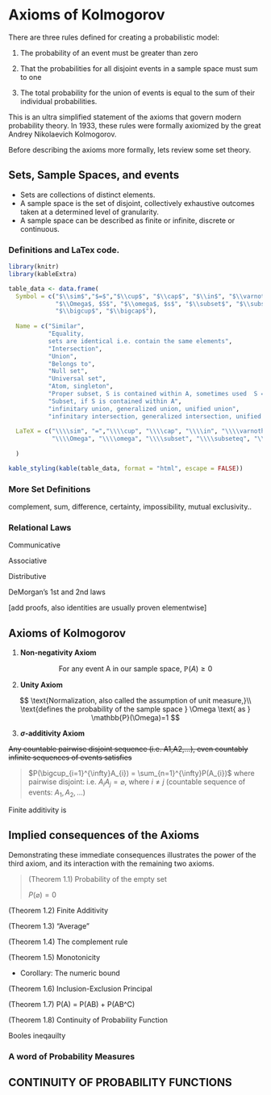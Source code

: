 # Axioms of Kolmogorov

There are three rules defined for creating a probabilistic model:

(1) The probability of an event must be greater than zero

(2) That the probabilities for all disjoint events in a sample space must sum to one

(3) The total probability for the union of events is equal to the sum of their individual probabilities.

This is an ultra simplified statement of the axioms that govern modern probability theory. In 1933, these rules were formally axiomized by the great Andrey Nikolaevich Kolmogorov.

Before describing the axioms more formally, lets review some set theory.

## Sets, Sample Spaces, and events

-   Sets are collections of distinct elements.
-   A sample space is the set of disjoint, collectively exhaustive outcomes taken at a determined level of granularity.
-   A sample space can be described as finite or infinite, discrete or continuous.

### Definitions and LaTex code.

```r
library(knitr)
library(kableExtra)

table_data <- data.frame(
  Symbol = c("$\\sim$","$=$","$\\cup$", "$\\cap$", "$\\in$", "$\\varnothing$", 
             "$\\Omega$, $S$", "$\\omega$, $s$", "$\\subset$", "$\\subseteq$", 
             "$\\bigcup$", "$\\bigcap$"),
  
  Name = c("Similar", 
           "Equality, 
           sets are identical i.e. contain the same elements",
           "Intersection",
           "Union", 
           "Belongs to", 
           "Null set", 
           "Universal set", 
           "Atom, singleton", 
           "Proper subset, S is contained within A, sometimes used  S = A",
           "Subset, if S is contained within A",
           "infinitary union, generalized union, unified union",
           "infinitary intersection, generalized intersection, unified intersection cap"),
  
  LaTeX = c("\\\\sim", "=","\\\\cup", "\\\\cap", "\\\\in", "\\\\varnothing",
            "\\\\Omega", "\\\\omega", "\\\\subset", "\\\\subseteq", "\\\\bigcup", "\\\\bigcap")
  
  )

kable_styling(kable(table_data, format = "html", escape = FALSE))
```

### More Set Definitions

complement, sum, difference, certainty, impossibility, mutual exclusivity..

### Relational Laws

Communicative

Associative

Distributive

DeMorgan's 1st and 2nd laws

[add proofs, also identities are usually proven elementwise]

## Axioms of Kolmogorov

(1) **Non-negativity Axiom**

$$
\text{For any event A in our sample space, } \mathbb{P}(A)≥0
$$

(2) **Unity Axiom**

$$
\text{Normalization, also called the assumption of unit measure,}\\ \text{defines the probability of the sample space }
\Omega \text{ as } \mathbb{P}(\Omega)=1
$$

(3) **$\sigma$-additivity Axiom**

~~Any countable pairwise disjoint sequence (i.e. A1,A2,\...), even countably infinite sequences of events satisfies~~

> $P(\bigcup_{i=1}^{\infty}A_{i}) = \sum_{n=1}^{\infty}P(A_{i})$ where pairwise disjoint: i.e. $A_iA_j = \varnothing$, where $i \neq j$ (countable sequence of events: $A_1,A_2,...$)


Finite additivity is 

## Implied consequences of the Axioms

Demonstrating these immediate consequences illustrates the power of the third axiom, and its interaction with the remaining two axioms.

> (Theorem 1.1) Probability of the empty set
>
> $P(\varnothing) = 0$

(Theorem 1.2) Finite Additivity

(Theorem 1.3) "Average"

(Theorem 1.4) The complement rule

(Theorem 1.5) Monotonicity

-   Corollary: The numeric bound

(Theorem 1.6) Inclusion-Exclusion Principal

(Theorem 1.7) P(A) = P(AB) + P(AB\^C)

(Theorem 1.8) Continuity of Probability Function

Booles ineqauilty

### A word of Probability Measures

## CONTINUITY OF PROBABILITY FUNCTIONS
